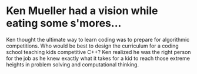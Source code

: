 # Ken Mueller had a vision while eating some s'mores...

Ken thought the ultimate way to learn coding was to prepare for algorithmic competitions. Who would be best to design the curriculum for a coding school teaching kids competitive C++? Ken realized he was the right person for the job as he knew exactly what it takes for a kid to reach those extreme heights in problem solving and computational thinking.
